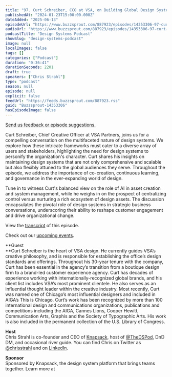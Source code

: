 ```yaml
---
title: "97. Curt Schreiber, CCO at VSA, on Building Global Design Systems for Scale"
publishedAt: "2024-01-23T15:00:00.000Z"
dateAdded: "2025-06-13"
episodeUrl: "https://www.buzzsprout.com/887923/episodes/14353306-97-curt-schreiber-cco-at-vsa-on-building-global-design-systems-for-scale.mp3"
audioUrl: "https://www.buzzsprout.com/887923/episodes/14353306-97-curt-schreiber-cco-at-vsa-on-building-global-design-systems-for-scale.mp3"
podcastTitle: "Design Systems Podcast"
showSlug: "design-systems-podcast"
image: null
localImages: false
tags: []
categories: ["Podcast"]
duration: "0:36:41"
durationSeconds: 2201
draft: true
speakers: ["Chris Strahl"]
type: "podcast"
season: null
episode: null
explicit: false
feedUrl: "https://feeds.buzzsprout.com/887923.rss"
guid: "Buzzsprout-14353306"
hasEpisodeImage: false
---
```

[Send us feedback or episode suggestions.](https://www.buzzsprout.com/twilio/text_messages/887923/open_sms)

Curt Schreiber, Chief Creative Officer at VSA Partners, joins us for a compelling conversation on the multifaceted nature of design systems. We explore how these intricate frameworks must cater to a diverse array of users and stakeholders, highlighting the need for design systems to personify the organization's character. Curt shares his insights on maintaining design systems that are not only comprehensive and scalable but also flexibly attuned to the global audiences they serve. Throughout the episode, we address the importance of co-creation, continuous learning, and governance in the ever-expanding world of design.

Tune in to witness Curt's balanced view on the role of AI in asset creation and system management, while he weighs in on the prospect of centralizing control versus nurturing a rich ecosystem of design assets. The discussion encapsulates the pivotal role of design systems in strategic business conversations, underscoring their ability to reshape customer engagement and drive organizational change.

View the [transcript](https://docs.google.com/document/d/1d7He5S6-vLdkI4Z_M4zuM4n8O1RW1-dgS1AkQz5YwqQ/edit?usp=sharing) of this episode.

Check out our [upcoming events](https://www.knapsack.cloud/events).  

**Guest  
**Curt Schreiber is the heart of VSA design. He currently guides VSA’s creative philosophy, and is responsible for establishing the office’s design standards and offerings. Throughout his 30-year tenure with the company, Curt has been essential in the agency’s transition from a boutique design firm to a brand-led customer experience agency. Curt has decades of experience working with internationally-recognized global brands, and his client list includes VSA’s most prominent clientele. He also serves as an influential thought leader within the creative industry. Most recently, Curt was named one of Chicago’s most influential designers and included in AIGA’s This is Chicago. Curt’s work has been recognized by more than 100 international design and communications organizations, publications and competitions including the AIGA, Cannes Lions, Cooper Hewitt, Communication Arts, Graphis and the Society of Typographic Arts. His work is also included in the permanent collection of the U.S. Library of Congress.  
  
**Host**  
Chris Strahl is co-founder and CEO of [Knapsack](https://www.knapsack.cloud/), host of [@TheDSPod](https://twitter.com/thedspod), DnD DM, and occasional river guide. You can find Chris on Twitter as [@chrisstrahl](https://twitter.com/chrisstrahl) and on [LinkedIn](https://www.linkedin.com/in/chrisstrahl/).  
  
**Sponsor**  
Sponsored by Knapsack, the design system platform that brings teams together. Learn more at
